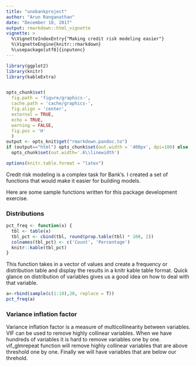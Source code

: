 ```yaml
---
title: "unobankproject"
author: "Arun Ranganathan"
date: "December 10, 2017"
output: rmarkdown::html_vignette
vignette: >
  %\VignetteIndexEntry{"Making credit risk modeling easier"}
  %\VignetteEngine{knitr::rmarkdown}
  %\usepackage[utf8]{inputenc}
---
```


```r
library(ggplot2)
library(knitr)
library(kableExtra)


opts_chunk$set(
  fig.path = 'figure/graphics-',
  cache.path = 'cache/graphics-',
  fig.align = 'center',
  external = TRUE,
  echo = TRUE,
  warning = FALSE,
  fig.pos = 'H'
  )
output <- opts_knit$get("rmarkdown.pandoc.to")
if (output=="html") opts_chunk$set(out.width = '400px', dpi=100) else
  opts_chunk$set(out.width='.6\\linewidth')

options(knitr.table.format = "latex")
```

Credit risk modeling is a complex task for Bank's. I created a set of functions that would make it easier for building models.

Here are some sample functions written for this package development exercise.

### Distributions

```r

pct_freq <- function(x) {
  tbl <- table(x)
  tbl_pct <- cbind(tbl, round(prop.table(tbl) * 100, 2))
  colnames(tbl_pct) <- c('Count', 'Percentage')
  knitr::kable(tbl_pct)
}

```

This function takes in a vector of values and create a frequency or distribution table and display the results in a knitr kable table format. Quick glance on distribution of variables gives us a good idea on how to deal with that variable.

```r

a<-rbind(sample(c(1:10),20, replace = T))
pct_freq(a)

```

### Variance inflation factor

Variance inflation factor is a measure of multicollinearity between variables. VIF can be used to remove highly collinear variables. When we have hundreds of variables it is hard to remove variables one by one. vif_glmrepeat function will remove highly collinear variables that are above threshold one by one. Finally we will have variables that are below our threhold.





